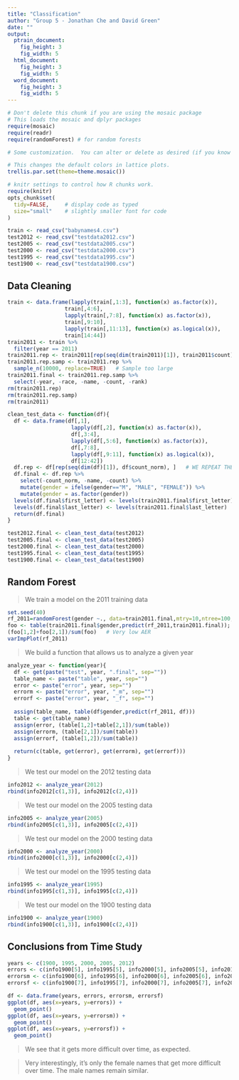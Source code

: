 ```yaml
---
title: "Classification"
author: "Group 5 - Jonathan Che and David Green"
date: ""
output: 
  ptrain_document:
    fig_height: 3
    fig_width: 5
  html_document:
    fig_height: 3
    fig_width: 5
  word_document:
    fig_height: 3
    fig_width: 5
---
```



```r
# Don't delete this chunk if you are using the mosaic package
# This loads the mosaic and dplyr packages
require(mosaic)
require(readr)
require(randomForest) # for random forests
```

```r
# Some customization.  You can alter or delete as desired (if you know what you are doing).

# This changes the default colors in lattice plots.
trellis.par.set(theme=theme.mosaic())  

# knitr settings to control how R chunks work.
require(knitr)
opts_chunk$set(
  tidy=FALSE,     # display code as typed
  size="small"    # slightly smaller font for code
)
```

```r
train <- read_csv("babynames4.csv")
test2012 <- read_csv("testdata2012.csv")
test2005 <- read_csv("testdata2005.csv")
test2000 <- read_csv("testdata2000.csv")
test1995 <- read_csv("testdata1995.csv")
test1900 <- read_csv("testdata1900.csv")
```

## Data Cleaning

```r
train <- data.frame(lapply(train[,1:3], function(x) as.factor(x)),
                  train[,4:6],
                  lapply(train[,7:8], function(x) as.factor(x)),
                  train[,9:10],
                  lapply(train[,11:13], function(x) as.logical(x)),
                  train[14:44])
train2011 <- train %>%
  filter(year == 2011)
train2011.rep <- train2011[rep(seq(dim(train2011)[1]), train2011$count), ]   # WE REPEAT THE DATA BY COUNT
train2011.rep.samp <- train2011.rep %>%
  sample_n(10000, replace=TRUE)   # Sample too large
train2011.final <- train2011.rep.samp %>%
  select(-year, -race, -name, -count, -rank)
rm(train2011.rep)
rm(train2011.rep.samp)
rm(train2011)
```

```r
clean_test_data <- function(df){
  df <- data.frame(df[,1],
                    lapply(df[,2], function(x) as.factor(x)),
                    df[,3:4],
                    lapply(df[,5:6], function(x) as.factor(x)),
                    df[,7:8],
                    lapply(df[,9:11], function(x) as.logical(x)),
                    df[12:42])
  df.rep <- df[rep(seq(dim(df)[1]), df$count_norm), ]   # WE REPEAT THE DATA BY COUNT
  df.final <- df.rep %>%
    select(-count_norm, -name, -count) %>%
    mutate(gender = ifelse(gender=="M", "MALE", "FEMALE")) %>%
    mutate(gender = as.factor(gender))
  levels(df.final$first_letter) <- levels(train2011.final$first_letter)
  levels(df.final$last_letter) <- levels(train2011.final$last_letter)
  return(df.final)
}
```

```r
test2012.final <- clean_test_data(test2012)
test2005.final <- clean_test_data(test2005)
test2000.final <- clean_test_data(test2000)
test1995.final <- clean_test_data(test1995)
test1900.final <- clean_test_data(test1900)
```


## Random Forest

> We train a model on the 2011 training data

```r
set.seed(40)
rf_2011=randomForest(gender ~., data=train2011.final,mtry=10,ntree=100,importance=T,proximity=T)
foo <- table(train2011.final$gender,predict(rf_2011,train2011.final)); foo
(foo[1,2]+foo[2,1])/sum(foo)   # Very low AER
varImpPlot(rf_2011)
```

> We build a function that allows us to analyze a given year

```r
analyze_year <- function(year){
  df <- get(paste("test", year, ".final", sep=""))
  table_name <- paste("table", year, sep="")
  error <- paste("error", year, sep="")
  errorm <- paste("error", year, "_m", sep="")
  errorf <- paste("error", year, "_f", sep="")
  
  assign(table_name, table(df$gender,predict(rf_2011, df)))
  table <- get(table_name)
  assign(error, (table[1,2]+table[2,1])/sum(table))
  assign(errorm, (table[2,1])/sum(table))
  assign(errorf, (table[1,2])/sum(table))
  
  return(c(table, get(error), get(errorm), get(errorf)))
}
```

> We test our model on the 2012 testing data

```r
info2012 <- analyze_year(2012)
rbind(info2012[c(1,3)], info2012[c(2,4)])
```

> We test our model on the 2005 testing data

```r
info2005 <- analyze_year(2005)
rbind(info2005[c(1,3)], info2005[c(2,4)])
```

> We test our model on the 2000 testing data

```r
info2000 <- analyze_year(2000)
rbind(info2000[c(1,3)], info2000[c(2,4)])
```

> We test our model on the 1995 testing data

```r
info1995 <- analyze_year(1995)
rbind(info1995[c(1,3)], info1995[c(2,4)])
```

> We test our model on the 1900 testing data

```r
info1900 <- analyze_year(1900)
rbind(info1900[c(1,3)], info1900[c(2,4)])
```

## Conclusions from Time Study

```r
years <- c(1900, 1995, 2000, 2005, 2012)
errors <- c(info1900[5], info1995[5], info2000[5], info2005[5], info2012[5])
errorsm <- c(info1900[6], info1995[6], info2000[6], info2005[6], info2012[6])
errorsf <- c(info1900[7], info1995[7], info2000[7], info2005[7], info2012[7])

df <- data.frame(years, errors, errorsm, errorsf)
ggplot(df, aes(x=years, y=errors)) +
  geom_point()
ggplot(df, aes(x=years, y=errorsm)) +
  geom_point()
ggplot(df, aes(x=years, y=errorsf)) +
  geom_point()
```

> We see that it gets more difficult over time, as expected.

> Very interestingly, it's only the female names that get more difficult over time. The male names remain similar.
